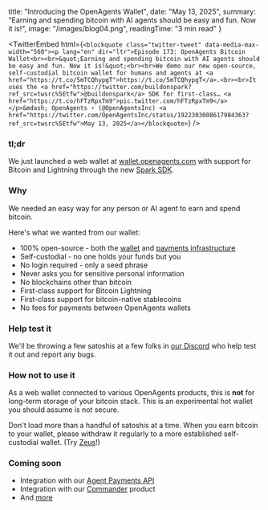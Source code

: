   title: "Introducing the OpenAgents Wallet",
  date: "May 13, 2025",
  summary: "Earning and spending bitcoin with AI agents should be easy and fun. Now it is!",
  image: "/images/blog04.png",
  readingTime: "3 min read"
}

<TwitterEmbed html={`<blockquote class="twitter-tweet" data-media-max-width="560"><p lang="en" dir="ltr">Episode 173: OpenAgents Bitcoin Wallet<br><br>&quot;Earning and spending bitcoin with AI agents should be easy and fun. Now it is!&quot;<br><br>We demo our new open-source, self-custodial bitcoin wallet for humans and agents at <a href="https://t.co/5mTCQhypgT">https://t.co/5mTCQhypgT</a>.<br><br>It uses the <a href="https://twitter.com/buildonspark?ref_src=twsrc%5Etfw">@buildonspark</a> SDK for first-class… <a href="https://t.co/hFTzRpxTm9">pic.twitter.com/hFTzRpxTm9</a></p>&mdash; OpenAgents ⚡ (@OpenAgentsInc) <a href="https://twitter.com/OpenAgentsInc/status/1922303008617984363?ref_src=twsrc%5Etfw">May 13, 2025</a></blockquote>`} />

### tl;dr

We just launched a web wallet at [wallet.openagents.com](https://wallet.openagents.com) with support for Bitcoin and Lightning through the new [Spark SDK](https://spark.money).

### Why

We needed an easy way for any person or AI agent to earn and spend bitcoin.

Here's what we wanted from our wallet:

- 100% open-source - both the [wallet](https://github.com/OpenAgentsInc/openagents/tree/main/apps/wallet) and [payments infrastructure](https://github.com/buildonspark/spark)
- Self-custodial - no one holds your funds but you
- No login required - only a seed phrase
- Never asks you for sensitive personal information
- No blockchains other than bitcoin
- First-class support for Bitcoin Lightning
- First-class support for bitcoin-native stablecoins
- No fees for payments between OpenAgents wallets

### Help test it

We'll be throwing a few satoshis at a few folks in [our Discord](https://openagents.test/blog/discord) who help test it out and report any bugs.

### How not to use it

As a web wallet connected to various OpenAgents products, this is **not** for long-term storage of your bitcoin stack. This is an experimental hot wallet you should assume is not secure.

Don't load more than a handful of satoshis at a time. When you earn bitcoin to your wallet, please withdraw it regularly to a more established self-custodial wallet. (Try [Zeus](https://zeusln.com/)!)

### Coming soon

- Integration with our [Agent Payments API](/blog/agent-payments-api)
- Integration with our [Commander](https://x.com/OpenAgentsInc/status/1919797578452869267) product
- And [more](https://x.com/OpenAgentsInc/status/1919428581358227525)